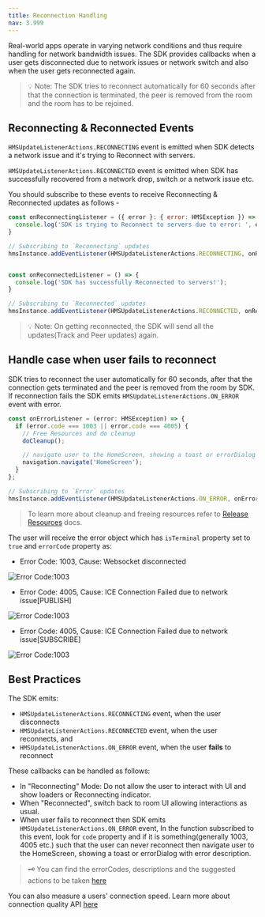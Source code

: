 ```yaml
---
title: Reconnection Handling
nav: 3.999
---
```


Real-world apps operate in varying network conditions and thus require handling for network bandwidth issues. The SDK provides callbacks when a user gets disconnected due to network issues or network switch and also when the user gets reconnected again.

> 💡 Note: The SDK tries to reconnect automatically for 60 seconds after that the connection is terminated, the peer is removed from the room and the room has to be rejoined.


## Reconnecting & Reconnected Events

`HMSUpdateListenerActions.RECONNECTING` event is emitted when SDK detects a network issue and it's trying to Reconnect with servers.

`HMSUpdateListenerActions.RECONNECTED` event is emitted when SDK has successfully recovered from a network drop, switch or a network issue etc.

You should subscribe to these events to receive Reconnecting & Reconnected updates as follows -

```js
const onReconnectingListener = ({ error }: { error: HMSException }) => {
  console.log('SDK is trying to Reconnect to servers due to error: ', error);
}

// Subscribing to `Reconnecting` updates
hmsInstance.addEventListener(HMSUpdateListenerActions.RECONNECTING, onReconnectingListener);


const onReconnectedListener = () => {
  console.log('SDK has successfully Reconnected to servers!');
}

// Subscribing to `Reconnected` updates
hmsInstance.addEventListener(HMSUpdateListenerActions.RECONNECTED, onReconnectedListener);
```

> 💡 Note: On getting reconnected, the SDK will send all the updates(Track and Peer updates) again.


## Handle case when user fails to reconnect

SDK tries to reconnect the user automatically for 60 seconds, after that the connection gets terminated and the peer is removed from the room by SDK. If reconnection fails the SDK emits `HMSUpdateListenerActions.ON_ERROR` event with error.

```js
const onErrorListener = (error: HMSException) => {
  if (error.code === 1003 || error.code === 4005) {
    // Free Resources and do cleanup
    doCleanup();

    // navigate user to the HomeScreen, showing a toast or errorDialog with error description.
    navigation.navigate('HomeScreen');
  }
};

// Subscribing to `Error` updates
hmsInstance.addEventListener(HMSUpdateListenerActions.ON_ERROR, onErrorListener);
```

> To learn more about cleanup and freeing resources refer to [Release Resources](./release-resources) docs.

The user will receive the error object which has `isTerminal` property set to `true` and `errorCode` property as:

* Error Code: 1003, Cause: Websocket disconnected

![Error Code:1003](/docs/v2/flutter-errorCode-1003.png)

* Error Code: 4005, Cause: ICE Connection Failed due to network issue[PUBLISH]

![Error Code:1003](/docs/v2/flutter-errorCode-4005-PUBLISH.png)

* Error Code: 4005, Cause: ICE Connection Failed due to network issue[SUBSCRIBE]

![Error Code:1003](/docs/v2/flutter-errorCode-4005-SUBSCRIBE.png)


## Best Practices

The SDK emits:
- `HMSUpdateListenerActions.RECONNECTING` event, when the user disconnects
- `HMSUpdateListenerActions.RECONNECTED` event, when the user reconnects, and
- `HMSUpdateListenerActions.ON_ERROR` event, when the user **fails** to reconnect

These callbacks can be handled as follows:

* In "Reconnecting" Mode: Do not allow the user to interact with UI and show loaders or Reconnecting indicator.
* When "Reconnected", switch back to room UI allowing interactions as usual.
* When user fails to reconnect then SDK emits `HMSUpdateListenerActions.ON_ERROR` event, In the function subscribed to this event, look for `code` property and if it is something(generally 1003, 4005 etc.) such that the user can never reconnect then navigate user to the HomeScreen, showing a toast or errorDialog with error description.

> 🗝️ You can find the errorCodes, descriptions and the suggested actions to be taken [here](./error-handling)


You can also measure a users' connection speed. Learn more about connection quality API [here](../advanced-features/network-quality)
